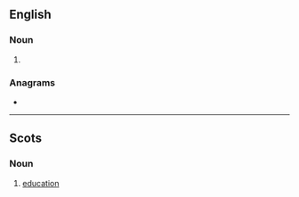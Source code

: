 ==English==

===Noun===
{{en-noun|-}}

# {{lb|en|UK|dated}} {{eye dialect of|education|lang=en}}

===Anagrams===
* {{anagrams|en|a=acddeiinot|conidiated|dedication}}

----

==Scots==

===Noun===
{{sco-noun|-}}

# [[education]]